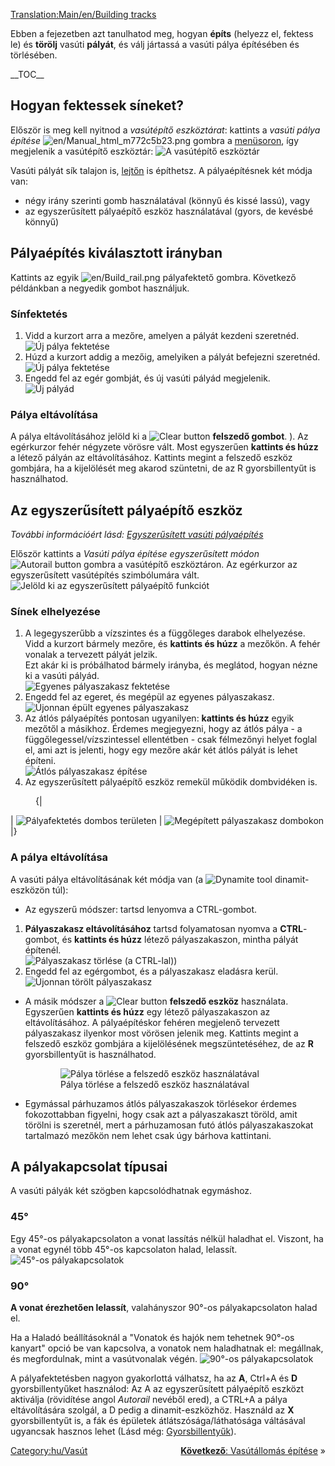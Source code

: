 [[Translation:Main/en/Building tracks]]{{hu/Oktatás}}

<!-- for search bot mainly -->
Ebben a fejezetben azt tanulhatod meg, hogyan '''építs''' (helyezz el, fektess le) és '''törölj''' vasúti '''pályát''', és válj jártassá a vasúti pálya építésében és törlésében.

__TOC__
==Hogyan fektessek síneket?==

Először is meg kell nyitnod a ''vasútépítő eszköztárat'': kattints a ''vasúti pálya építése'' [[File:en/Manual html m772c5b23.png]] gombra a [[Main/hu/Felhasználói felület|menüsoron]], így megjelenik a vasútépítő eszköztár:
[[File:hu/Railroad Construction.png|none|frame|A vasútépítő eszköztár]]

Vasúti pályát sík talajon is, [[Main/hu/Építkezés lejtőkön|lejtőn]] is építhetsz. A pályaépítésnek két módja van: 
* négy irány szerinti gomb használatával (könnyű és kissé lassú), vagy 
* az egyszerűsített pályaépítő eszköz használatával (gyors, de kevésbé könnyű)

== Pályaépítés kiválasztott irányban ==

Kattints az egyik [[File:en/Build rail.png]] pályafektető gombra. Következő példánkban a negyedik gombot használjuk.

=== Sínfektetés ===
#Vidd a kurzort arra a mezőre, amelyen a pályát kezdeni szeretnéd.<br/>[[File:en/Laying track 1.png|none|frame|Új pálya fektetése]]
#Húzd a kurzort addig a mezőig, amelyiken a pályát befejezni szeretnéd.<br/>[[File:en/Laying track 2.png|none|frame|Új pálya fektetése]]
#Engedd fel az egér gombját, és új vasúti pályád megjelenik.<br/>[[File:en/Laying track 3.png|none|frame|Új pályád]]

=== Pálya eltávolítása === 
A pálya eltávolításához jelöld ki a [[File:en/Toggle clear active.png|Clear button]] '''felszedő gombot'''.  ). Az egérkurzor fehér négyzete vörösre vált. Most egyszerűen '''kattints és húzz''' a létező pályán az eltávolításához. Kattints megint a felszedő eszköz gombjára, ha a kijelölését meg akarod szüntetni, de az R gyorsbillentyűt is használhatod.

== Az egyszerűsített pályaépítő eszköz==
''További információért lásd: [[Main/hu/Egyszerűsített vasúti pályaépítés|Egyszerűsített vasúti pályaépítés]]''


Először kattints a ''Vasúti pálya építése egyszerűsített módon''  [[File:en/Build autorail.png|Autorail button]] gombra a vasútépítő eszköztáron. Az egérkurzor az egyszerűsített vasútépítés szimbólumára vált. 
[[File:en/AutorailTut1.png|none|frame|Jelöld ki az egyszerűsített pályaépítő funkciót]]

=== Sínek elhelyezése ===
# A legegyszerűbb a vízszintes és a függőleges darabok elhelyezése. Vidd a kurzort bármely mezőre, és '''kattints és húzz''' a mezőkön. A fehér vonalak a tervezett pályát jelzik.<br/> Ezt akár ki is próbálhatod bármely irányba, és meglátod, hogyan nézne ki a vasúti pályád.<br/>[[File:en/AutorailTut2.png|none|frame|Egyenes pályaszakasz fektetése]]
# Engedd fel az egeret, és megépül az egyenes pályaszakasz.<br/>[[File:en/AutorailTut3.png|none|frame|Újonnan épült egyenes pályaszakasz]]
# Az átlós pályaépítés pontosan ugyanilyen: '''kattints és húzz''' egyik mezőtől a másikhoz. Érdemes megjegyezni, hogy az átlós pálya - a függőlegessel/vízszintessel ellentétben - csak félmezőnyi helyet foglal el, ami azt is jelenti, hogy egy mezőre akár két átlós pályát is lehet építeni. <br/>[[File:en/AutorailTut4.png|none|frame|Átlós pályaszakasz építése]]
# Az egyszerűsített pályaépítő eszköz remekül működik dombvidéken is.
:{|
| [[File:en/AutorailTut5.png|none|frame|Pályafektetés dombos területen]]
| [[File:en/AutorailTut6.png|none|frame|Megépített pályaszakasz dombokon]]
|}
=== A pálya eltávolítása ===
A vasúti pálya eltávolításának két módja van (a [[File:en/Clear title.png|Dynamite tool]] dinamit-eszközön túl):

*Az egyszerű módszer: tartsd lenyomva a CTRL-gombot.

# '''Pályaszakasz eltávolításához''' tartsd folyamatosan nyomva a '''CTRL'''-gombot, és '''kattints és húzz''' létező pályaszakaszon, mintha pályát építenél.<br/>[[File:en/AutorailTut7.png|none|frame|Pályaszakasz törlése (a CTRL-lal))]]
# Engedd fel az egérgombot, és a pályaszakasz eladásra kerül.<br/>[[File:en/AutorailTut8.png|none|frame|Újonnan törölt pályaszakasz]]

* A másik módszer a [[File:en/Toggle clear active.png|Clear button]] '''felszedő eszköz''' használata. Egyszerűen '''kattints és húzz''' egy létező pályaszakaszon az eltávolításához. A pályaépítéskor fehéren megjelenő tervezett pályaszakasz ilyenkor most vörösen jelenik meg. Kattints megint a felszedő eszköz gombjára a kijelölésének megszüntetéséhez, de az '''R''' gyorsbillentyűt is használhatod.<br/>
:[[File:en/AutorailTut11.png|none|frame|Pálya törlése a felszedő eszköz használatával]]

* Egymással párhuzamos átlós pályaszakaszok törlésekor érdemes fokozottabban figyelni, hogy csak azt a pályaszakaszt töröld, amit törölni is szeretnél, mert a párhuzamosan futó átlós pályaszakaszokat tartalmazó mezőkön nem lehet csak úgy bárhova kattintani. 

== A pályakapcsolat típusai ==
A vasúti pályák két szögben kapcsolódhatnak egymáshoz.

===45&#176;=== 
Egy 45&#176;-os pályakapcsolaton a vonat lassítás nélkül haladhat el. Viszont, ha a vonat egynél több 45&#176;-os  kapcsolaton halad, lelassít. 
[[File:en/AutorailTut9.png|frame|none|45&#176;-os pályakapcsolatok]]

===90&#176;===
'''A vonat érezhetően lelassít''', valahányszor  90&#176;-os pályakapcsolaton halad el.

Ha a Haladó beállításoknál a "Vonatok és hajók nem tehetnek 90&#176;-os kanyart" opció be van kapcsolva, a vonatok nem haladhatnak el: megállnak, és megfordulnak, mint a vasútvonalak végén. 
[[File:en/AutorailTut10.png|frame|none|90&#176;-os pályakapcsolatok]]

A pályafektetésben nagyon gyakorlottá válhatsz, ha az '''A''', Ctrl+A és '''D''' gyorsbillentyűket használod: Az A az egyszerűsített pályaépítő eszközt aktiválja (rövidítése angol ''Autorail'' nevéből ered), a CTRL+A a pálya eltávolítására szolgál, a D pedig a dinamit-eszközhöz. Használd az '''X''' gyorsbillentyűt is, a fák és épületek átlátszósága/láthatósága váltásával ugyancsak hasznos lehet (Lásd még: [[Main/hu/Gyorsbillentyűk|Gyorsbillentyűk]]).

<span style="float: right">[[Main/hu/Vasútállomás építése|'''Következő''': Vasútállomás építése]] &raquo;</span>

[[Category:hu/Vasút]]